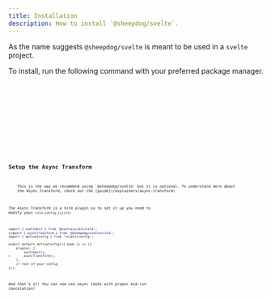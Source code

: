 ```yaml
---
title: Installation
description: How to install `@sheepdog/svelte`.
---
```



As the name suggests `@sheepdog/svelte` is meant to be used in a `svelte` project.

To install, run the following command with your preferred package manager.

<Tabs>
	<TabItem label="npm">
		<Code lang="bash" code="npm install @sheepdog/svelte" />
	</TabItem>
	<TabItem label="yarn">
		<Code lang="bash" code="yarn add @sheepdog/svelte" />
	</TabItem>
	<TabItem label="pnpm">
		<Code lang="bash" code="pnpm install @sheepdog/svelte" />
	</TabItem>
	<TabItem label="bun">
		<Code lang="bash" code="bun add @sheepdog/svelte" />
	</TabItem>
</Tabs>

## Setup the Async Transform

<Aside>
	This is the way we recommend using `@sheepdog/svelte` but it is optional. To understand more about
	the Async Transform, check out the [guide](/explainers/async-transform)
</Aside>

The Async Transform is a Vite plugin so to set it up you need to modify your `vite.config.{js|ts}`

```diff lang="ts" title="vite.config.ts"
import { sveltekit } from '@sveltejs/kit/vite';
+import { asyncTransform } from '@sheepdog/svelte/vite';
import { defineConfig } from 'vitest/config';

export default defineConfig(({ mode }) => ({
	plugins: [
		sveltekit(),
+		asyncTransform(),
	],
	// rest of your config
}));
```

And that's it! You can now use async tasks with proper mid-run cancelation!
